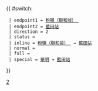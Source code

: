 {{ #switch: {{{format|}}}
  | endpoint1 = [[聯和墟巴士總站|粉嶺（聯和墟） ]]
  | endpoint2 = [[藍田公共運輸交匯處|藍田站]]
  | direction = 2
  | status =
  | inline = [[聯和墟巴士總站|粉嶺（聯和墟） ]] ↔ [[藍田公共運輸交匯處|藍田站]]
  | normal =
  | full =
  | special = [[華明巴士總站|華明]] → [[藍田公共運輸交匯處|藍田站]]
}}<noinclude>[[Category:九龍巴士路線模板|2]]</noinclude>